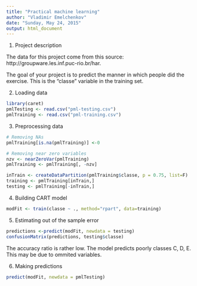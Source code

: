 ```yaml
---
title: "Practical machine learning"
author: "Vladimir Emelchenkov"
date: "Sunday, May 24, 2015"
output: html_document
---
```


1. Project description

The data for this project come from this source: http://groupware.les.inf.puc-rio.br/har. 

The goal of your project is to predict the manner in which people did the exercise. This is the "classe" variable in the training set. 

2. Loading data
```r
library(caret)
pmlTesting <- read.csv("pml-testing.csv")
pmlTraining <- read.csv("pml-training.csv")
```

3. Preprocessing data
```r
# Removing NAs
pmlTraining[is.na(pmlTraining)] <-0

# Removing near zero variables
nzv <- nearZeroVar(pmlTraining)
pmlTraining <- pmlTraining[, -nzv]

inTrain <- createDataPartition(pmlTraining$classe, p = 0.75, list=F)
training <- pmlTraining[inTrain,]
testing <- pmlTraining[-inTrain,]
```

4. Building CART model
```r
modFit <- train(classe ~ ., method="rpart", data=training)
```

5. Estimating out of the sample error
```r
predictions <-predict(modFit, newdata = testing)
confusionMatrix(predictions, testing$classe)
```
The accuracy ratio is rather low. The model predicts poorly classes C, D, E. This may be due to ommited variables.

6. Making predictions
```r
predict(modFit, newdata = pmlTesting)
```